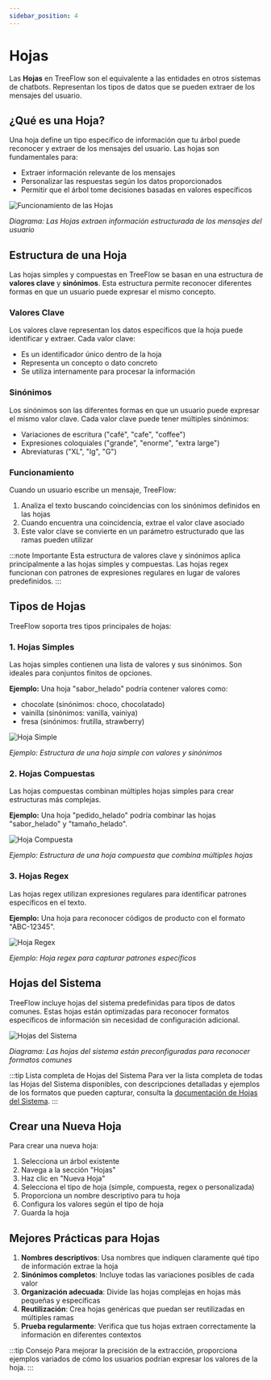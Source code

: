 ```yaml
---
sidebar_position: 4
---
```


# Hojas

Las **Hojas** en TreeFlow son el equivalente a las entidades en otros sistemas de chatbots. Representan los tipos de datos que se pueden extraer de los mensajes del usuario.

## ¿Qué es una Hoja?

Una hoja define un tipo específico de información que tu árbol puede reconocer y extraer de los mensajes del usuario. Las hojas son fundamentales para:

- Extraer información relevante de los mensajes
- Personalizar las respuestas según los datos proporcionados
- Permitir que el árbol tome decisiones basadas en valores específicos

![Funcionamiento de las Hojas](/img/docs/hojas_funcionamiento.svg)

*Diagrama: Las Hojas extraen información estructurada de los mensajes del usuario*

## Estructura de una Hoja

Las hojas simples y compuestas en TreeFlow se basan en una estructura de **valores clave** y **sinónimos**. Esta estructura permite reconocer diferentes formas en que un usuario puede expresar el mismo concepto.

### Valores Clave

Los valores clave representan los datos específicos que la hoja puede identificar y extraer. Cada valor clave:

- Es un identificador único dentro de la hoja
- Representa un concepto o dato concreto
- Se utiliza internamente para procesar la información

### Sinónimos

Los sinónimos son las diferentes formas en que un usuario puede expresar el mismo valor clave. Cada valor clave puede tener múltiples sinónimos:

- Variaciones de escritura ("café", "cafe", "coffee")
- Expresiones coloquiales ("grande", "enorme", "extra large")
- Abreviaturas ("XL", "lg", "G")

### Funcionamiento

Cuando un usuario escribe un mensaje, TreeFlow:

1. Analiza el texto buscando coincidencias con los sinónimos definidos en las hojas
2. Cuando encuentra una coincidencia, extrae el valor clave asociado
3. Este valor clave se convierte en un parámetro estructurado que las ramas pueden utilizar

:::note Importante
Esta estructura de valores clave y sinónimos aplica principalmente a las hojas simples y compuestas. Las hojas regex funcionan con patrones de expresiones regulares en lugar de valores predefinidos.
:::

## Tipos de Hojas

TreeFlow soporta tres tipos principales de hojas:

### 1. Hojas Simples

Las hojas simples contienen una lista de valores y sus sinónimos. Son ideales para conjuntos finitos de opciones.

**Ejemplo:** Una hoja "sabor_helado" podría contener valores como:
- chocolate (sinónimos: choco, chocolatado)
- vainilla (sinónimos: vanilla, vainiya)
- fresa (sinónimos: frutilla, strawberry)

![Hoja Simple](/img/docs/hoja_simple.svg)

*Ejemplo: Estructura de una hoja simple con valores y sinónimos*

### 2. Hojas Compuestas

Las hojas compuestas combinan múltiples hojas simples para crear estructuras más complejas.

**Ejemplo:** Una hoja "pedido_helado" podría combinar las hojas "sabor_helado" y "tamaño_helado".

![Hoja Compuesta](/img/docs/hoja_compuesta.svg)

*Ejemplo: Estructura de una hoja compuesta que combina múltiples hojas*

### 3. Hojas Regex

Las hojas regex utilizan expresiones regulares para identificar patrones específicos en el texto.

**Ejemplo:** Una hoja para reconocer códigos de producto con el formato "ABC-12345".

![Hoja Regex](/img/docs/hoja_regex.svg)

*Ejemplo: Hoja regex para capturar patrones específicos*

## Hojas del Sistema

TreeFlow incluye hojas del sistema predefinidas para tipos de datos comunes. Estas hojas están optimizadas para reconocer formatos específicos de información sin necesidad de configuración adicional.

![Hojas del Sistema](/img/docs/hojas_sistema.svg)

*Diagrama: Las hojas del sistema están preconfiguradas para reconocer formatos comunes*

:::tip Lista completa de Hojas del Sistema
Para ver la lista completa de todas las Hojas del Sistema disponibles, con descripciones detalladas y ejemplos de los formatos que pueden capturar, consulta la [documentación de Hojas del Sistema](/Misc/HojasDelSistema).
:::



## Crear una Nueva Hoja

Para crear una nueva hoja:

1. Selecciona un árbol existente
2. Navega a la sección "Hojas"
3. Haz clic en "Nueva Hoja"
4. Selecciona el tipo de hoja (simple, compuesta, regex o personalizada)
5. Proporciona un nombre descriptivo para tu hoja
6. Configura los valores según el tipo de hoja
7. Guarda la hoja



## Mejores Prácticas para Hojas

1. **Nombres descriptivos**: Usa nombres que indiquen claramente qué tipo de información extrae la hoja
2. **Sinónimos completos**: Incluye todas las variaciones posibles de cada valor
3. **Organización adecuada**: Divide las hojas complejas en hojas más pequeñas y específicas
4. **Reutilización**: Crea hojas genéricas que puedan ser reutilizadas en múltiples ramas
5. **Prueba regularmente**: Verifica que tus hojas extraen correctamente la información en diferentes contextos

:::tip Consejo
Para mejorar la precisión de la extracción, proporciona ejemplos variados de cómo los usuarios podrían expresar los valores de la hoja.
:::




